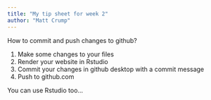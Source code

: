 ```yaml
---
title: "My tip sheet for week 2"
author: "Matt Crump"
---
```


How to commit and push changes to github?

1. Make some changes to your files
2. Render your website in Rstudio
3. Commit your changes in github desktop with a commit message
4. Push to github.com

You can use Rstudio too...


